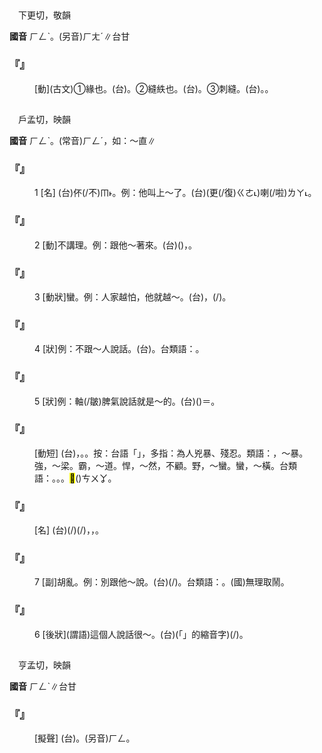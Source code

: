 
=={{ruby|絎|ㄏㄥˋ}}==

　下更切，敬韻

'''國音''' <rt>ㄏㄥˋ</rt>。(另音)<rt>ㄏㄤˊ</rt>∥台甘

    

==='''『{{ruby|絎|ㄏㄥˋ}}』'''===
: [動](古文)①緣也。(台){{ruby|緣|ㄧㄢ˪}}{{ruby|衫|ㄙㆩ}}。②縫紩也。(台){{ruby|縫|ㄅㄤˊ}}{{ruby|紩|ㄊㆪ˫}}。③刺縫。(台){{ruby|刺|ㄑㄧㄚㆷ}}。{{ruby|縫|ㄅㄤˊ}}。
    

=={{ruby|橫|ㄏㄥˋ}}==

　戶孟切，映韻

'''國音''' <rt>ㄏㄥˋ</rt>。(常音)<rt>ㄏㄥˊ</rt>，如：～直∥

    

==='''『{{ruby|橫|ㄏㄥˋ}}』'''===
:1  [名] (台){{ruby|倚|ㄨㄚˋ}}{{ruby|靠|ㄎㄜ˪}}{{ruby|勢|ㄙㆤ˪}}{{ruby|力|ㄌㄧㆤㆶ ͘}}伓(/不)<rt>ㆬ˫</rt>{{ruby|講|ㄍㆲˋ}}{{ruby|→|ㄍㆲ}}{{ruby|理|ㄌㄧˋ}}。例：他叫上～了。(台)({{ruby|伊|ㄧ}}更(/復)<rt>ㄍㄜ˪</rt>{{ruby|/|ㄍㄜㆷ}}{{ruby|亦|ㄧㄚㆷ ͘}}{{ruby|會|ㄨㆤ˫}}{{ruby|/|ㆤ˫}}{{ruby|大|ㄉㄨㄚ˫}}{{ruby|細|ㄙㄨㆤ˪}}{{ruby|/|ㄙㆤ˪}}{{ruby|聲|ㄒㄧㆩ}}{{ruby|喝|ㄏㄧㄚㆷ}}){{ruby|有|ㄨ˫}}{{ruby|勢|ㄙㆤ˪}}{{ruby|頭|ㄊㄠˊ}}{{ruby|起|·ㄎㄧˋ}}{{ruby|來|·ㄌㄞˊ}}喇(/啦)<rt>ㄌㄚ˪</rt>。
    

==='''『{{ruby|橫|ㄏㄥˋ}}』'''===
:2  [動]不講理。例：跟他～著來。(台)({{ruby|伊|ㄧ}}{{ruby|橫|ㄏㄨㆪˊ}}{{ruby|/|ㄏㄨㆮˊ}})，{{ruby|咱|ㄌㄢˋ}}{{ruby|亦|ㄧㄚㆷ ͘}}{{ruby|含|ㄏㆰ}}{{ruby|伊|ㄧ}}{{ruby|橫|ㄏㄨㆪˊ}}{{ruby|/|ㄏㄨㆮˊ}}。
    

==='''『{{ruby|橫|ㄏㄥˋ}}』'''===
:3  [動狀]蠻{{ruby|橫|ㄏㄥˋ}}。例：人家越怕，他就越～。(台){{ruby|人|ㄌㄤˊ}}{{ruby|愈|ㄌㄨˋ}}{{ruby|驚|ㄍㄧㆩ}}{{ruby|伊|·ㄧ}}，{{ruby|伊|ㄧ}}{{ruby|著|ㄉㄧㄜㆷ}}(/{{ruby|都|ㄉㄜ˫}}){{ruby|愈|ㄌㄨˋ}}{{ruby|仔|ㄚ}}{{ruby|橫|ㄏㄨㆪˊ}}{{ruby|/|ㄏㄨㆮˊ}}。
    

==='''『{{ruby|橫|ㄏㄥˋ}}』'''===
:4  [狀]例：不跟～人說話。(台){{ruby|無|ㆠㄜˊ}}{{ruby|愛|ㄞ˪}}{{ruby|合|ㄍㄚㆴ}}{{ruby|橫|ㄏㄧㄥˊ}}{{ruby|逆|ㆣㄧㆤㆶ ͘}}{{ruby|丌|ㆤ}}{{ruby|人|ㄌㄤˊ}}{{ruby|講|ㄍㆲˋ}}{{ruby|→|ㄍㆲ}}{{ruby|話|ㄨㆤ˫}}。台類語：{{ruby|橫|ㄏㄨㆪˊ}}{{ruby|/|ㄏㄨㆮˊ}}{{ruby|肉|ㆠㄚㆷ}}{{ruby|生|ㄒㆪ}}{{ruby|/|ㄙㆥ}}{{ruby|丌|ㆤ}}{{ruby|人|ㄌㄤˊ}}。
    

==='''『{{ruby|橫|ㄏㄥˋ}}』'''===
:5  [狀]例：軸(/皺)脾氣說話就是～的。(台){{ruby|逆|ㄍㆤㆷ ͘}}{{ruby|癖|ㄆㄧㄚㆷ}}({{ruby|丌|ㆤ}}{{ruby|人|ㄌㄤˊ}}){{ruby|講|ㄍㆲˋ}}{{ruby|→|ㄍㆲ}}{{ruby|話|ㄨㆤ˫}}{{ruby|總|ㄗㆲˋ}}{{ruby|是|ㄒㄧ˫}}{{ruby|橫|ㄏㄨㆪˊ}}{{ruby|/|ㄏㄨㆮˊ}}{{ruby|變|ㄅㄧㄢ˪}}{{ruby|→|ㄅㄧ˪}}{{ruby|霸|ㄅㄚ˪}}＝{{ruby|強|ㄑㄧㄤˊ}}{{ruby|橫|ㄏㄥˋ}}。
    

==='''『{{ruby|橫|ㄏㄥˋ}}{{ruby|死|ㄙˇ}}』'''===
: [動短] (台){{ruby|因|ㄧㄣ}}{{ruby|自|ㄗㄨ˫}}{{ruby|殺|ㄙㄚㆵ}}，{{ruby|被|ㄅㄧ˫}}{{ruby|害|ㄏㄞ˫}}{{ruby|或|ㄧㄚㆷ ͘}}{{ruby|意|ㄧ˪}}{{ruby|外|ㆣㄨㄚ˫}}{{ruby|事|ㄙㄨ˫}}{{ruby|故|ㄍㆦ˪}}{{ruby|而|ㆢㄧˊ}}{{ruby|/|ㄌㄧˊ}}{{ruby|死|·ㄒㄧˋ}}{{ruby|亡|ㆠㆲˊ}}。{{ruby|枉|ㆲˋ}}{{ruby|死|ㄒㄧˋ}}。按：台語「{{ruby|橫|ㄏㄨㆮˊ}}{{ruby|死|ㄒㄧˋ}}」，多指：為人兇暴、殘忍。類語：{{ruby|橫|ㄏㄥˋ}}，～暴。強，～梁。霸，～道。悍，～然，不顧。野，～蠻。蠻，～橫。台類語：{{ruby|橫|ㄏㄨㆪˊ}}{{ruby|/|ㄏㄨㆮˊ}}。{{ruby|兇|ㄏㄧㆲ}}。{{ruby|雄|ㄏㄧㆲˊ}}。<mark>&#xffe60;</mark>({{ruby|/|ㄊㄧㄥ˪}})<rt>ㄘㄨㆩ</rt>{{ruby|刺|ㄑㄧ˪}}。
    

==='''『{{ruby|橫|ㄏㄥˋ}}{{ruby|事|ㄕˋ}}』'''===
: [名] (台){{ruby|意|ㄧ˪}}{{ruby|外|ㆣㄨㄚ˫}}{{ruby|發|ㄏㄨㄚㆵ}}{{ruby|生|ㄒㄧㄥ}}{{ruby|丌|ㆤ}}{{ruby|載|ㄉㄞ˫}}(/{{ruby|戴|ㄉㄞ˪}}){{ruby|事|ㄐㄧ˪}}(/{{ruby|事|ㄉㄞ˫}}{{ruby|情|ㄐㄧ˪}})，{{ruby|災|ㄗㄞ}}{{ruby|禍|ㆤ˫}}，{{ruby|厄|ㆤㆷ}}{{ruby|運|ㄨㄣ˫}}。
    

==='''『{{ruby|橫|ㄏㄥˋ}}』'''===
:7  [副]胡亂。例：別跟他～說。(台){{ruby|嘪|ㄇㄞ˪}}{{ruby|含|ㄏㆰ}}(/{{ruby|參|ㄘㆰ}}){{ruby|伊|ㄧ}}{{ruby|亂|ㄌㄨㄢ˫}}{{ruby|亂|ㄌㄨㄢ˫}}{{ruby|講|ㄍㆲˋ}}。台類語：{{ruby|烏|ㆦ}}{{ruby|白|ㄅㆤㆷ ͘}}{{ruby|來|ㄌㄞˊ}}。(國)無理取鬧。
    

==='''『{{ruby|橫|ㄏㄥˋ}}』'''===
:6  [後狀](謂語)這個人說話很～。(台){{ruby|<mark>&#xffb50;</mark>|ㄐㄧㆵ}}(「{{ruby|此|ㄐㄧˋ}}{{ruby|一|ㄐㄧㆵ ͘}}」的縮音字)(/{{ruby|此|ㄐㄧㆵ}}){{ruby|個|ㆤˊ}}{{ruby|人|ㄌㄤˊ}}{{ruby|講|ㄍㆲˋ}}{{ruby|→|ㄍㆲ}}{{ruby|話|ㄨㆤ˫}}{{ruby|真|ㄐㄧㄣ}}{{ruby|拗|ㄠ˪}}{{ruby|蠻|ㆠㄢˊ}}。
    

=={{ruby|啈|ㄏㄥˋ}}==

　亨孟切，映韻

'''國音''' <rt>ㄏㄥˋ</rt>∥台甘

    

==='''『{{ruby|啈|ㄏㄥˋ}}{{ruby|啈|ㄏㄥˋ}}』'''===
: [擬聲] (台){{ruby|受|ㄒㄧㄨ˫}}{{ruby|氣|ㄎㄧ˪}}{{ruby|受|ㄒㄧㄨ˫}}{{ruby|掇|ㄉㄨㄚㆷ ͘}}{{ruby|丌|ㆤ}}{{ruby|聲|ㄒㄧㆩ}}。(另音)<rt>ㄏㄥ</rt>。
    
